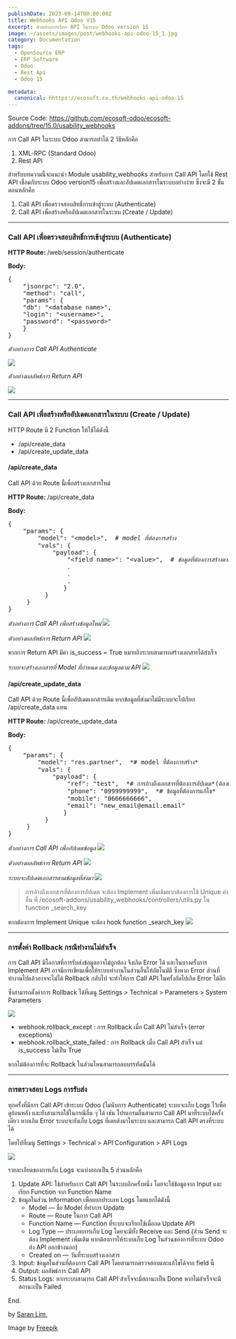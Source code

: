 ```yaml
---
publishDate: 2023-09-14T00:00:00Z
title: Webhooks API Odoo V15
excerpt: ตัวอย่างการเรียก API ในระบบ Odoo version 15
image: ~/assets/images/post/webhooks-api-odoo-15_1.jpg
category: Documentation
tags:
  - OpenSource ERP
  - ERP Software
  - Odoo
  - Rest Api
  - Odoo 15

metadata:
  canonical: hhttps://ecosoft.co.th/webhooks-api-odoo-15
---
```


Source Code: https://github.com/ecosoft-odoo/ecosoft-addons/tree/15.0/usability_webhooks

การ Call API ในระบบ Odoo สามารถทำได้ 2 วิธีหลักคือ

1. XML-RPC (Standard Odoo)
2. Rest API

สำหรับบทความนี้จะแนะนำ Module usability_webhooks สำหรับการ Call API โดยใช้ Rest API เชื่อมกับระบบ Odoo version15 เพื่อสร้างและอัปเดตเอกสารในระบบอย่างง่าย ซึ่งจะมี 2 ขั้นตอนหลักคือ

1. Call API เพื่อตรวจสอบสิทธิ์การเข้าสู่ระบบ (Authenticate)
2. Call API เพื่อสร้างหรืออัปเดตเอกสารในระบบ (Create / Update)

---

### Call API เพื่อตรวจสอบสิทธิ์การเข้าสู่ระบบ (Authenticate)

**HTTP Route:** /web/session/authenticate

**Body:**

<pre>
&lbrace;
    "jsonrpc": "2.0",
    "method": "call",
    "params": &lbrace;
    "db": "&lt;database name&gt;",
    "login": "&lt;username&gt;",
    "password": "&lt;password&gt;"
   &emsp;&rbrace;
&rbrace;
</pre>

*ตัวอย่างการ Call API Authenticate*

<img src="https://miro.medium.com/v2/resize:fit:1400/format:webp/1*QUH7OYxeTep3vE8Lo0Im1w.png">
</img>

*ตัวอย่างผลลัพธ์การ Return API*

<img src="https://miro.medium.com/v2/resize:fit:770/1*jgVEX1c9nqyRTUxXAheKHg.png">
</img>

---

### Call API เพื่อสร้างหรืออัปเดตเอกสารในระบบ (Create / Update)

HTTP Route มี 2 Function ให้ใช้ได้ดังนี้

* /api/create_data
* /api/create_update_data

#### /api/create_data

Call API ด้วย Route นี้เพื่อสร้างเอกสารใหม่

**HTTP Route:** /api/create_data

**Body:**

<pre>
&lbrace;
    "params": &lbrace;
        "model": "&lt;model&gt;",  <i># model ที่ต้องการสร้าง</i>
        "vals": &lbrace;
            "payload": &lbrace;
                "&lt;field name&gt;": "&lt;value&gt;",  <i># ข้อมูลที่ต้องการสร้างตามชื่อ field odoo</i>
                .
                .
                .
            &emsp;&emsp;&emsp;&rbrace;
        &emsp;&emsp;&rbrace;
    &emsp;&rbrace;
&rbrace;
</pre>

*ตัวอย่างการ Call API เพื่อสร้างข้อมูลใหม่*
<img src="https://miro.medium.com/v2/resize:fit:770/1*EUspSIl8ycDs76MF-9CMyg.png">
</img>

*ตัวอย่างผลลัพธ์การ Return API*
<img src="https://miro.medium.com/v2/resize:fit:770/1*Xoz7KaWdEeVDH3PzvyxK3g.png">
</img>

หากการ Return API มีค่า is_success = True หมายถึงระบบสามารถสร้างเอกสารได้สำเร็จ

*ระบบจะสร้างเอกสารที่ Model ที่กำหนด และข้อมูลตาม API*
<img src="https://miro.medium.com/v2/resize:fit:786/format:webp/1*Vysovu3q2wvpVofzFpSTkA.png">
</img>


#### /api/create_update_data

Call API ด้วย Route นี้เพื่ออัปเดตเอกสารเดิม หากข้อมูลที่ส่งมาไม่มีระบบจะไปเรียก /api/create_data แทน

**HTTP Route:** /api/create_update_data

**Body:**
<pre>
&lbrace;
    "params": &lbrace;
        "model": "res.partner",  *# model ที่ต้องการสร้าง*
        "vals": &lbrace;
            "payload": &lbrace;
                "ref": "test",  *# การอ้างถึงเอกสารที่ต้องการอัปเดต*(ต้องเป็น Unique)*
                "phone": "0999999999",  *# ข้อมูลที่ต้องการแก้ไข*
                "mobile": "0666666666",
                "email": "new_email@email.email"
            &emsp;&emsp;&emsp;&rbrace;
        &emsp;&emsp;&rbrace;
    &emsp;&rbrace;
&rbrace;
</pre>

*ตัวอย่างการ Call API เพื่ออัปเดตข้อมูล*
<img src="https://miro.medium.com/v2/resize:fit:786/format:webp/1*3AWC-6TevCkWdMaJ-7u-hg.png">
</img>

*ตัวอย่างผลลัพธ์การ Return API*
<img src="https://miro.medium.com/v2/resize:fit:786/format:webp/1*N5MmLdlGz8sctdZSIdvC5Q.png">
</img>

*ระบบจะอัปเดตเอกสารตามข้อมูลที่ส่งมา*
<img src="https://miro.medium.com/v2/resize:fit:786/format:webp/1*Thfp_uNO4OC-OH647jWFYA.png">
</img>

>การอ้างถึงเอกสารที่ต้องการอัปเดต จะต้อง Implement เพิ่มเติมหากต้องการใช้ Unique ค่าอื่น ที่ /ecosoft-addons/usability_webhooks/controllers/utils.py ใน function _search_key

หากต้องการ Implement Unique จะต้อง hook function _search_key
<img src="https://miro.medium.com/v2/resize:fit:786/format:webp/1*cSlIOTiIF4t7_AI6GLc6HQ.png">
</img>

---

### การตั้งค่า Rollback กรณีทำงานไม่สำเร็จ

การ Call API มีโอกาสที่การรับส่งข้อมูลอาจไม่ถูกต้อง จึงเกิด Error ได้ และในบางครั้งการ Implement API อาจมีการเขียนเพื่อให้ระบบทำงานในส่วนอื่นให้อัตโนมัติ ซึ่งหาก Error ส่วนที่ทำงานไปแล้วอาจจะไม่ได้ Rollback กลับไป จะทำให้การ Call API ในครั้งถัดไปเกิด Error ได้อีก 

ซึ่งสามารถตั้งค่าการ Rollback ได้ที่เมนู Settings > Technical > Parameters > System Parameters

<img src="https://miro.medium.com/v2/resize:fit:1100/format:webp/1*JmGou6Uj2TYQQ6s8XOCFiA.png">
</img>

* webhook.rollback_except : การ Rollback เมื่อ Call API ไม่สำเร็จ (error exceptions)
* webhook.rollback_state_failed : การ Rollback เมื่อ Call API สำเร็จ แต่ is_success ไม่เป็น True

หากไม่ต้องการที่จะ Rollback ในส่วนไหนสามารถลบบรรทัดนั้นได้

---

### การตรวจสอบ Logs การรับส่ง

ทุกครั้งที่มีการ Call API เข้าระบบ Odoo (ไม่นับการ Authenticate) ระบบจะเก็บ Logs ไว้เพื่อดูย้อนหลัง และยังสามารถใช้ในกรณีอื่น ๆ ได้ เช่น โปรแกรมอื่นสามารถ Call API มาที่ระบบได้ครั้งเดียว หากเกิด Error ระบบจะยังเก็บ Logs ที่เคยส่งมาในระบบ และสามารถ Call API ตรงที่ระบบได้ 

โดยไปที่เมนู Settings > Technical > API Configuration > API Logs

<img src="https://miro.medium.com/v2/resize:fit:1100/format:webp/1*9YEPZn1SWYwLnjOCX7Z30Q.png">
</img>

รายละเอียดของการเก็บ Logs จะแบ่งออกเป็น 5 ส่วนหลักคือ

1. Update API: ใช้สำหรับการ Call API ในระบบอีกครั้งหนึ่ง โดยจะใช้ข้อมูลจาก Input และเรียก Function จาก Function Name
2. ข้อมูลในส่วน Information เพื่อแยกประเภท Logs โดยแยกได้ดังนี้
    - Model — ชื่อ Model ที่ทำการ Update
    - Route — Route ในการ Call API
    - Function Name — Function ที่ระบบจะเรียกใช้เมื่อกด Update API
    - Log Type — ประเภทการเก็บ Log โดยจะมีทั้ง Receive และ Send (ส่วน Send จะต้อง Implement เพิ่มเติม หากต้องการให้ระบบเก็บ Log ในส่วนของการที่ระบบ Odoo ส่ง API ออกข้างนอก)
    - Created on — วันที่ระบบสร้างเอกสาร
3. Input: ข้อมูลในส่วนที่ต้องการ Call API โดยสามารถตรวจสอบและแก้ไขได้จาก field นี้
4. Output: ผลลัพธ์การ Call API
5. Status Logs: หากระบบสามารถ Call API สำเร็จจะมีสถานะเป็น Done หากไม่สำเร็จจะมีสถานะเป็น Failed

End.

by <a href="https://medium.com/@saranlim">Saran Lim.</a>

Image by <a href="https://www.freepik.com/free-photo/enterprise-resource-planning-holographic-interface_18098381.htm#query=rest%20api&position=27&from_view=keyword&track=ais">Freepik</a>

